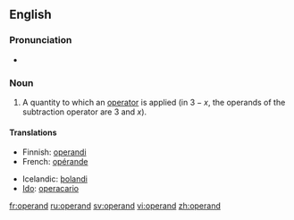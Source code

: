 ==English==

===Pronunciation===
*{{IPA|/ɒpə(ɹ)ænd/}} {{a|UK}}

{{rfp|Add US pronunciation}}
{{rfap}}

===Noun===
{{en-noun}}

# {{mathematics}} A quantity to which an [[operator]] is applied (in <math>3 - x</math>, the operands of the subtraction operator are 3 and <math>x</math>).

====Translations====
{{trans-top|quantity to which an operator is applied}}
*Finnish: [[operandi]]
*French: [[opérande]] {{m}}
{{trans-mid}}
*Icelandic: [[þolandi]] {{m}}
*[[Ido]]: [[operacario]]
{{trans-bottom}}

[[fr:operand]]
[[ru:operand]]
[[sv:operand]]
[[vi:operand]]
[[zh:operand]]